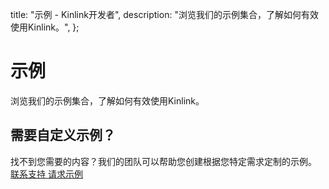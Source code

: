
  title: "示例 - Kinlink开发者",
  description: "浏览我们的示例集合，了解如何有效使用Kinlink。",
};

# 示例

<div className="text-xl text-muted-foreground">
  浏览我们的示例集合，了解如何有效使用Kinlink。
</div>

<div className="my-8">
  <ExamplesClient />
</div>

<div className="mt-12 space-y-4">
  <h2 className="text-2xl font-bold tracking-tight">需要自定义示例？</h2>
  <div className="text-muted-foreground">
    找不到您需要的内容？我们的团队可以帮助您创建根据您特定需求定制的示例。
  </div>
  <div className="flex flex-col sm:flex-row gap-4 mt-4">
    <a
      href="mailto:support@kinlink.io"
      className="inline-flex items-center justify-center rounded-md text-sm font-medium ring-offset-background transition-colors focus-visible:outline-none focus-visible:ring-2 focus-visible:ring-ring focus-visible:ring-offset-2 disabled:pointer-events-none disabled:opacity-50 bg-primary text-primary-foreground hover:bg-primary/90 h-10 px-4 py-2"
    >
      联系支持
    </a>
    <a
      href="/docs"
      className="inline-flex items-center justify-center rounded-md text-sm font-medium ring-offset-background transition-colors focus-visible:outline-none focus-visible:ring-2 focus-visible:ring-ring focus-visible:ring-offset-2 disabled:pointer-events-none disabled:opacity-50 border border-input bg-background hover:bg-accent hover:text-accent-foreground h-10 px-4 py-2"
    >
      请求示例
    </a>
  </div>
</div> 